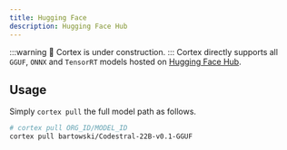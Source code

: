 ```yaml
---
title: Hugging Face
description: Hugging Face Hub
---
```


:::warning
🚧 Cortex is under construction.
:::
Cortex directly supports all `GGUF`, `ONNX` and `TensorRT` models hosted on [Hugging Face Hub](https://huggingface.co).

## Usage

Simply `cortex pull` the full model path as follows.

```bash 
# cortex pull ORG_ID/MODEL_ID
cortex pull bartowski/Codestral-22B-v0.1-GGUF
```